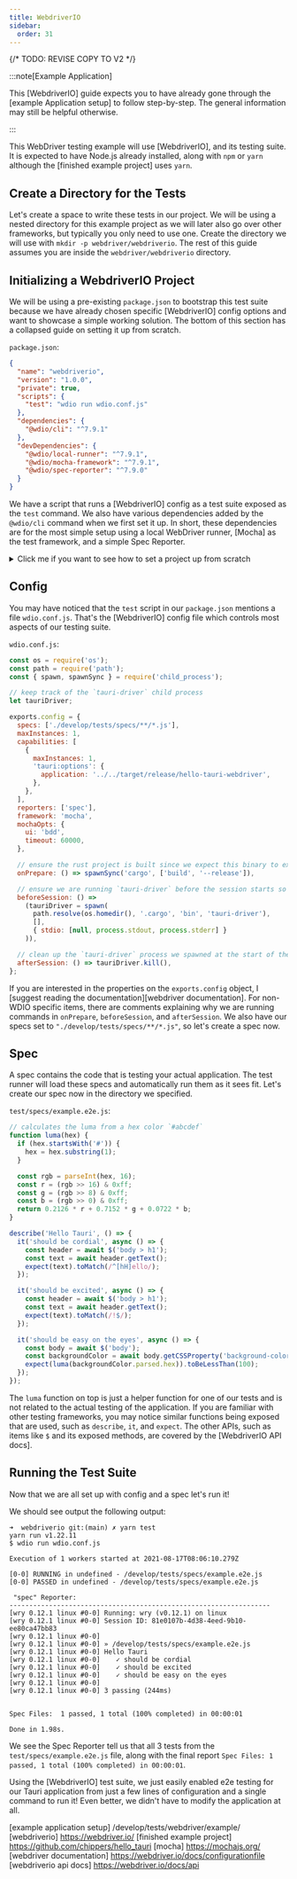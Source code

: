 ```yaml
---
title: WebdriverIO
sidebar:
  order: 31
---
```


{/* TODO: REVISE COPY TO V2 */}


:::note[Example Application]

This [WebdriverIO] guide expects you to have already gone through the [example Application setup] to follow
step-by-step. The general information may still be helpful otherwise.

:::

This WebDriver testing example will use [WebdriverIO], and its testing suite. It is expected to have Node.js already
installed, along with `npm` or `yarn` although the [finished example project] uses `yarn`.

## Create a Directory for the Tests

Let's create a space to write these tests in our project. We will be using a nested directory for
this example project as we will later also go over other frameworks, but typically you only need to use one. Create
the directory we will use with `mkdir -p webdriver/webdriverio`. The rest of this guide assumes you are inside the
`webdriver/webdriverio` directory.

## Initializing a WebdriverIO Project

We will be using a pre-existing `package.json` to bootstrap this test suite because we have already chosen specific
[WebdriverIO] config options and want to showcase a simple working solution. The bottom of this section has a collapsed
guide on setting it up from scratch.

`package.json`:

```json
{
  "name": "webdriverio",
  "version": "1.0.0",
  "private": true,
  "scripts": {
    "test": "wdio run wdio.conf.js"
  },
  "dependencies": {
    "@wdio/cli": "^7.9.1"
  },
  "devDependencies": {
    "@wdio/local-runner": "^7.9.1",
    "@wdio/mocha-framework": "^7.9.1",
    "@wdio/spec-reporter": "^7.9.0"
  }
}
```

We have a script that runs a [WebdriverIO] config as a test suite exposed as the `test` command. We also have various
dependencies added by the `@wdio/cli` command when we first set it up. In short, these dependencies are for
the most simple setup using a local WebDriver runner, [Mocha] as the test framework, and a simple Spec Reporter.

<details>
  <summary>Click me if you want to see how to set a project up from scratch</summary>

The CLI is interactive, and you may choose the tools to work with yourself. Note that you will likely diverge from
the rest of the guide, and you need to set up the differences yourself.

Let's add the [WebdriverIO] CLI to this npm project.

<CommandTabs npm="npm install @wdio/cli" yarn="yarn add @wdio/cli" />

To then run the interactive config command to set up a [WebdriverIO] test suite, you can then run:

<CommandTabs npm="npx wdio config" yarn="yarn wdio config" />

</details>

## Config

You may have noticed that the `test` script in our `package.json` mentions a file `wdio.conf.js`. That's the [WebdriverIO]
config file which controls most aspects of our testing suite.

`wdio.conf.js`:

```javascript
const os = require('os');
const path = require('path');
const { spawn, spawnSync } = require('child_process');

// keep track of the `tauri-driver` child process
let tauriDriver;

exports.config = {
  specs: ['./develop/tests/specs/**/*.js'],
  maxInstances: 1,
  capabilities: [
    {
      maxInstances: 1,
      'tauri:options': {
        application: '../../target/release/hello-tauri-webdriver',
      },
    },
  ],
  reporters: ['spec'],
  framework: 'mocha',
  mochaOpts: {
    ui: 'bdd',
    timeout: 60000,
  },

  // ensure the rust project is built since we expect this binary to exist for the webdriver sessions
  onPrepare: () => spawnSync('cargo', ['build', '--release']),

  // ensure we are running `tauri-driver` before the session starts so that we can proxy the webdriver requests
  beforeSession: () =>
    (tauriDriver = spawn(
      path.resolve(os.homedir(), '.cargo', 'bin', 'tauri-driver'),
      [],
      { stdio: [null, process.stdout, process.stderr] }
    )),

  // clean up the `tauri-driver` process we spawned at the start of the session
  afterSession: () => tauriDriver.kill(),
};
```

If you are interested in the properties on the `exports.config` object, I [suggest reading the documentation][webdriver documentation].
For non-WDIO specific items, there are comments explaining why we are running commands in `onPrepare`, `beforeSession`,
and `afterSession`. We also have our specs set to `"./develop/tests/specs/**/*.js"`, so let's create a spec now.

## Spec

A spec contains the code that is testing your actual application. The test runner will load these specs and automatically
run them as it sees fit. Let's create our spec now in the directory we specified.

`test/specs/example.e2e.js`:

```javascript
// calculates the luma from a hex color `#abcdef`
function luma(hex) {
  if (hex.startsWith('#')) {
    hex = hex.substring(1);
  }

  const rgb = parseInt(hex, 16);
  const r = (rgb >> 16) & 0xff;
  const g = (rgb >> 8) & 0xff;
  const b = (rgb >> 0) & 0xff;
  return 0.2126 * r + 0.7152 * g + 0.0722 * b;
}

describe('Hello Tauri', () => {
  it('should be cordial', async () => {
    const header = await $('body > h1');
    const text = await header.getText();
    expect(text).toMatch(/^[hH]ello/);
  });

  it('should be excited', async () => {
    const header = await $('body > h1');
    const text = await header.getText();
    expect(text).toMatch(/!$/);
  });

  it('should be easy on the eyes', async () => {
    const body = await $('body');
    const backgroundColor = await body.getCSSProperty('background-color');
    expect(luma(backgroundColor.parsed.hex)).toBeLessThan(100);
  });
});
```

The `luma` function on top is just a helper function for one of our tests and is not related to the actual testing of
the application. If you are familiar with other testing frameworks, you may notice similar functions being exposed that
are used, such as `describe`, `it`, and `expect`. The other APIs, such as items like `$` and its exposed methods, are
covered by the [WebdriverIO API docs].

## Running the Test Suite

Now that we are all set up with config and a spec let's run it!

<CommandTabs npm="npm test" yarn="yarn test" />

We should see output the following output:

```text
➜  webdriverio git:(main) ✗ yarn test
yarn run v1.22.11
$ wdio run wdio.conf.js

Execution of 1 workers started at 2021-08-17T08:06:10.279Z

[0-0] RUNNING in undefined - /develop/tests/specs/example.e2e.js
[0-0] PASSED in undefined - /develop/tests/specs/example.e2e.js

 "spec" Reporter:
------------------------------------------------------------------
[wry 0.12.1 linux #0-0] Running: wry (v0.12.1) on linux
[wry 0.12.1 linux #0-0] Session ID: 81e0107b-4d38-4eed-9b10-ee80ca47bb83
[wry 0.12.1 linux #0-0]
[wry 0.12.1 linux #0-0] » /develop/tests/specs/example.e2e.js
[wry 0.12.1 linux #0-0] Hello Tauri
[wry 0.12.1 linux #0-0]    ✓ should be cordial
[wry 0.12.1 linux #0-0]    ✓ should be excited
[wry 0.12.1 linux #0-0]    ✓ should be easy on the eyes
[wry 0.12.1 linux #0-0]
[wry 0.12.1 linux #0-0] 3 passing (244ms)


Spec Files:	 1 passed, 1 total (100% completed) in 00:00:01

Done in 1.98s.
```

We see the Spec Reporter tell us that all 3 tests from the `test/specs/example.e2e.js` file, along with the final report
`Spec Files: 1 passed, 1 total (100% completed) in 00:00:01`.

Using the [WebdriverIO] test suite, we just easily enabled e2e testing for our Tauri application from just a few lines
of configuration and a single command to run it! Even better, we didn't have to modify the application at all.

[example application setup] /develop/tests/webdriver/example/
[webdriverio] https://webdriver.io/
[finished example project] https://github.com/chippers/hello_tauri
[mocha] https://mochajs.org/
[webdriver documentation] https://webdriver.io/docs/configurationfile
[webdriverio api docs] https://webdriver.io/docs/api

